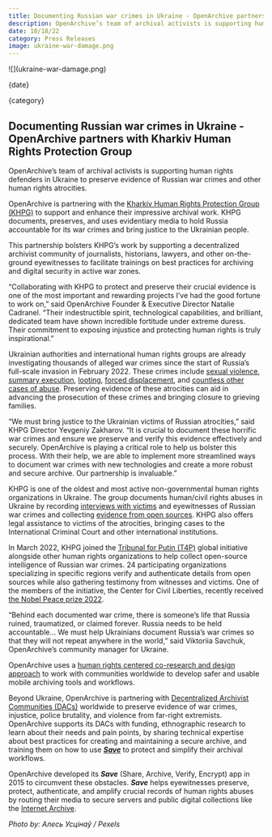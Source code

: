 ```yaml
---
title: Documenting Russian war crimes in Ukraine - OpenArchive partners with Kharkiv Human Rights Protection Group
description: OpenArchive’s team of archival activists is supporting human rights defenders in Ukraine to preserve evidence of Russian war crimes and other human rights atrocities.
date: 10/18/22
category: Press Releases
image: ukraine-war-damage.png
---
```



<ArticleHeaderSection>
![](ukraine-war-damage.png)

{date}

{category}

## Documenting Russian war crimes in Ukraine - OpenArchive partners with Kharkiv Human Rights Protection Group

OpenArchive’s team of archival activists is supporting human rights defenders in Ukraine to preserve evidence of Russian war crimes and other human rights atrocities. 

</ArticleHeaderSection>
<ContentSection>

OpenArchive is partnering with the [Kharkiv Human Rights Protection Group (KHPG)](https://khpg.org/en/1489698549) to support and enhance their impressive archival work. KHPG documents, preserves, and uses evidentiary media to hold Russia accountable for its war crimes and bring justice to the Ukrainian people. 

This partnership bolsters KHPG’s work by supporting a decentralized archivist community of journalists, historians, lawyers, and other on-the-ground eyewitnesses to facilitate trainings on best practices for archiving and digital security in active war zones. 

“Collaborating with KHPG to protect and preserve their crucial evidence is one of the most important and rewarding projects I’ve had the good fortune to work on,” said OpenArchive Founder & Executive Director Natalie Cadranel. “Their indestructible spirit, technological capabilities, and brilliant, dedicated team have shown incredible fortitude under extreme duress. Their commitment to exposing injustice and protecting human rights is truly inspirational.”

Ukrainian authorities and international human rights groups are already investigating thousands of alleged war crimes since the start of Russia’s full-scale invasion in February 2022. These crimes include [sexual violence](https://www.npr.org/2022/04/30/1093339262/ukraine-russia-rape-war-crimes), [summary execution](https://www.hrw.org/news/2022/05/18/ukraine-executions-torture-during-russian-occupation), [looting](https://www.bbc.com/news/world-europe-61643533), [forced displacement](https://khpg.org/en/1608811212), and [countless other cases of abuse](https://www.hrw.org/news/2022/05/18/ukraine-executions-torture-during-russian-occupation). Preserving evidence of these atrocities can aid in advancing the prosecution of these crimes and bringing closure to grieving families. 

“We must bring justice to the Ukrainian victims of Russian atrocities,” said KHPG Director Yevgeniy Zakharov. “It is crucial to document these horrific war crimes and ensure we preserve and verify this evidence effectively and securely. OpenArchive is playing a critical role to help us bolster this process. With their help, we are able to implement more streamlined ways to document war crimes with new technologies and create a more robust and secure archive. Our partnership is invaluable.”

KHPG is one of the oldest and most active non-governmental human rights organizations in Ukraine. The group documents human/civil rights abuses in Ukraine by recording [interviews with victims](https://khpg.org/en/1309) and eyewitnesses of Russian war crimes and collecting [evidence from open sources](https://khpg.org/en/1608811231). KHPG also offers legal assistance to victims of the atrocities, bringing cases to the International Criminal Court and other international institutions.

In March 2022, KHPG joined the [Tribunal for Putin (T4P)](https://t4pua.org/en/1084) global initiative alongside other human rights organizations to help collect open-source intelligence of Russian war crimes. 24 participating organizations specializing in specific regions verify and authenticate details from open sources while also gathering testimony from witnesses and victims. One of the members of the initiative, the Center for Civil Liberties, recently received [the Nobel Peace prize 2022](https://www.nobelprize.org/prizes/peace/2022/press-release/).

“Behind each documented war crime, there is someone’s life that Russia ruined, traumatized, or claimed forever. Russia needs to be held accountable… We must help Ukrainians document Russia’s war crimes so that they will not repeat anywhere in the world,” said Viktoriia Savchuk, OpenArchive’s community manager for Ukraine. 

OpenArchive uses a [human rights centered co-research and design approach](https://www.humanrightscentered.design/) to work with communities worldwide to develop safer and usable mobile archiving tools and workflows. 

Beyond Ukraine, OpenArchive is partnering with [Decentralized Archivist Communities (DACs)](https://open-archive.org/news/archiving-forward-part-2) worldwide to preserve evidence of war crimes, injustice, police brutality, and violence from far-right extremists. OpenArchive supports its DACs with funding, ethnographic research to learn about their needs and pain points, by sharing technical expertise about best practices for creating and maintaining a secure archive, and training them on how to use [***Save***](https://open-archive.org/save) to protect and simplify their archival workflows. 

OpenArchive developed its ***Save*** (Share, Archive, Verify, Encrypt) app in 2015 to circumvent these obstacles. ***Save*** helps eyewitnesses preserve, protect, authenticate, and amplify crucial records of human rights abuses by routing their media to secure servers and public digital collections like the [Internet Archive](https://archive.org/). 


*Photo by: Алесь Усцінаў / Pexels*


</ContentSection>
